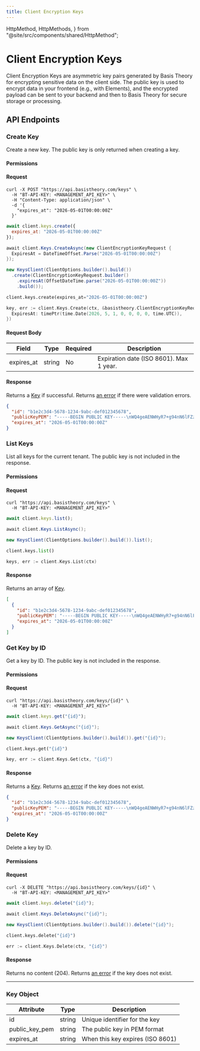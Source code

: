 ```yaml
---
title: Client Encryption Keys
---
```



  HttpMethod,
  HttpMethods,
} from "@site/src/components/shared/HttpMethod";

# Client Encryption Keys

Client Encryption Keys are asymmetric key pairs generated by Basis Theory for encrypting sensitive data on the client side.
The public key is used to encrypt data in your frontend (e.g., with Elements), and the encrypted payload can be sent
to your backend and then to Basis Theory for secure storage or processing.


## API Endpoints

### Create Key

Create a new key. The public key is only returned when creating a key.

<HttpMethod method={HttpMethods.POST} endpoint="https://api.basistheory.com/keys" />

#### Permissions
<Permission content="keys:create" />

#### Request

<Tabs className="bt-tabs" groupId="languages">
  <TabItem value="shell" label="cURL">

```shell showLineNumbers
curl -X POST "https://api.basistheory.com/keys" \
  -H "BT-API-KEY: <MANAGEMENT_API_KEY>" \
  -H "Content-Type: application/json" \
  -d '{
    "expires_at": "2026-05-01T00:00:00Z"
  }'
```

  </TabItem>
  <TabItem value="node" label="Node">

```javascript showLineNumbers
await client.keys.create({
  expires_at: "2026-05-01T00:00:00Z"
});
```

  </TabItem>
  <TabItem value="csharp" label="C#">

```csharp showLineNumbers
await client.Keys.CreateAsync(new ClientEncryptionKeyRequest {
  ExpiresAt = DateTimeOffset.Parse("2026-05-01T00:00:00Z")
});
```

  </TabItem>
  <TabItem value="java" label="Java">

```java showLineNumbers
new KeysClient(ClientOptions.builder().build())
  .create(ClientEncryptionKeyRequest.builder()
    .expiresAt(OffsetDateTime.parse("2026-05-01T00:00:00Z"))
    .build());
```

  </TabItem>
  <TabItem value="python" label="Python">

```python showLineNumbers
client.keys.create(expires_at="2026-05-01T00:00:00Z")
```

  </TabItem>
  <TabItem value="go" label="Go">

```go showLineNumbers
key, err := client.Keys.Create(ctx, &basistheory.ClientEncryptionKeyRequest{
  ExpiresAt: timePtr(time.Date(2026, 5, 1, 0, 0, 0, 0, time.UTC)),
})
```

  </TabItem>
</Tabs>

#### Request Body
| Field        | Type   | Required | Description                                 |
|--------------|--------|----------|---------------------------------------------|
| expires_at   | string | No       | Expiration date (ISO 8601). Max 1 year.     |

#### Response
Returns a [Key](#key-object) if successful. Returns [an error](/docs/api/errors) if there were validation errors.

```json showLineNumbers
{
  "id": "b1e2c3d4-5678-1234-9abc-def012345678",
  "publicKeyPEM": "-----BEGIN PUBLIC KEY-----\nWQ4geAENWHyR7+g94nN6lFZzY7YdGWxPtlX/16fJ4z0=\n-----END PUBLIC KEY-----",
  "expires_at": "2026-05-01T00:00:00Z"
}
```

### List Keys

List all keys for the current tenant. The public key is not included in the response.

<HttpMethod method={HttpMethods.GET} endpoint="https://api.basistheory.com/keys" />

#### Permissions
<Permission content="keys:read" />

#### Request

<Tabs className="bt-tabs" groupId="languages">
  <TabItem value="shell" label="cURL">

```shell showLineNumbers
curl "https://api.basistheory.com/keys" \
  -H "BT-API-KEY: <MANAGEMENT_API_KEY>"
```

  </TabItem>
  <TabItem value="node" label="Node">

```javascript showLineNumbers
await client.keys.list();
```

  </TabItem>
  <TabItem value="csharp" label="C#">

```csharp showLineNumbers
await client.Keys.ListAsync();
```

  </TabItem>
  <TabItem value="java" label="Java">

```java showLineNumbers
new KeysClient(ClientOptions.builder().build()).list();
```

  </TabItem>
  <TabItem value="python" label="Python">

```python showLineNumbers
client.keys.list()
```

  </TabItem>
  <TabItem value="go" label="Go">

```go showLineNumbers
keys, err := client.Keys.List(ctx)
```

  </TabItem>
</Tabs>

#### Response
Returns an array of [Key](#key-object).

```json showLineNumbers
[
  {
    "id": "b1e2c3d4-5678-1234-9abc-def012345678",
    "publicKeyPEM": "-----BEGIN PUBLIC KEY-----\nWQ4geAENWHyR7+g94nN6lFZzY7YdGWxPtlX/16fJ4z0=\n-----END PUBLIC KEY-----",
    "expires_at": "2026-05-01T00:00:00Z"
  }
]
```

### Get Key by ID

Get a key by ID. The public key is not included in the response.

<HttpMethod method={HttpMethods.GET} endpoint="https://api.basistheory.com/keys/{id}" />

#### Permissions
<Permission content="keys:read" />

#### Request

<Tabs className="bt-tabs" groupId="languages">
  <TabItem value="shell" label="cURL">

```shell showLineNumbers
curl "https://api.basistheory.com/keys/{id}" \
  -H "BT-API-KEY: <MANAGEMENT_API_KEY>"
```

  </TabItem>
  <TabItem value="node" label="Node">

```javascript showLineNumbers
await client.keys.get("{id}");
```

  </TabItem>
  <TabItem value="csharp" label="C#">

```csharp showLineNumbers
await client.Keys.GetAsync("{id}");
```

  </TabItem>
  <TabItem value="java" label="Java">

```java showLineNumbers
new KeysClient(ClientOptions.builder().build()).get("{id}");
```

  </TabItem>
  <TabItem value="python" label="Python">

```python showLineNumbers
client.keys.get("{id}")
```

  </TabItem>
  <TabItem value="go" label="Go">

```go showLineNumbers
key, err := client.Keys.Get(ctx, "{id}")
```

  </TabItem>
</Tabs>

#### Response
Returns a [Key](#key-object). Returns [an error](/docs/api/errors) if the key does not exist.

```json showLineNumbers
{
  "id": "b1e2c3d4-5678-1234-9abc-def012345678",
  "publicKeyPEM": "-----BEGIN PUBLIC KEY-----\nWQ4geAENWHyR7+g94nN6lFZzY7YdGWxPtlX/16fJ4z0=\n-----END PUBLIC KEY-----",
  "expires_at": "2026-05-01T00:00:00Z"
}
```

### Delete Key

Delete a key by ID.

<HttpMethod method={HttpMethods.DELETE} endpoint="https://api.basistheory.com/keys/{id}" />

#### Permissions
<Permission content="keys:delete" />

#### Request

<Tabs className="bt-tabs" groupId="languages">
  <TabItem value="shell" label="cURL">

```shell showLineNumbers
curl -X DELETE "https://api.basistheory.com/keys/{id}" \
  -H "BT-API-KEY: <MANAGEMENT_API_KEY>"
```

  </TabItem>
  <TabItem value="node" label="Node">

```javascript showLineNumbers
await client.keys.delete("{id}");
```

  </TabItem>
  <TabItem value="csharp" label="C#">

```csharp showLineNumbers
await client.Keys.DeleteAsync("{id}");
```

  </TabItem>
  <TabItem value="java" label="Java">

```java showLineNumbers
new KeysClient(ClientOptions.builder().build()).delete("{id}");
```

  </TabItem>
  <TabItem value="python" label="Python">

```python showLineNumbers
client.keys.delete("{id}")
```

  </TabItem>
  <TabItem value="go" label="Go">

```go showLineNumbers
err := client.Keys.Delete(ctx, "{id}")
```

  </TabItem>
</Tabs>

#### Response
Returns no content (204). Returns [an error](/docs/api/errors) if the key does not exist.

---

### Key Object

| Attribute | Type | Description |
|-----------|------|-------------|
| id | string | Unique identifier for the key |
| public_key_pem | string | The public key in PEM format |
| expires_at | string | When this key expires (ISO 8601) |

